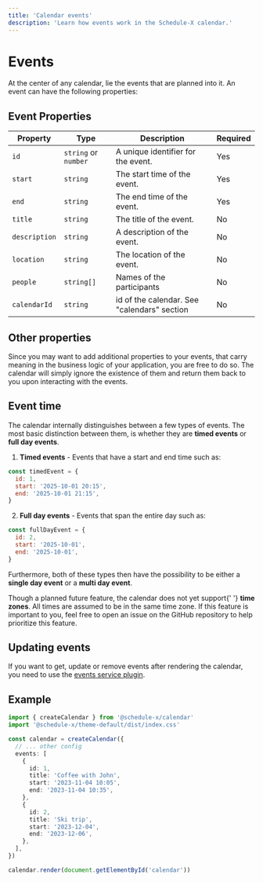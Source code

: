 ```yaml
---
title: 'Calendar events'
description: 'Learn how events work in the Schedule-X calendar.'
---
```


# Events

At the center of any calendar, lie the events that are planned into it. An
event can have the following properties:

## Event Properties

| Property      | Type                 | Description                                 | Required |
|---------------|----------------------|---------------------------------------------|----------|
| `id`          | `string` or `number` | A unique identifier for the event.          | Yes      |
| `start`       | `string`             | The start time of the event.                | Yes      |
| `end`         | `string`             | The end time of the event.                  | Yes      |
| `title`       | `string`             | The title of the event.                     | No       |
| `description` | `string`             | A description of the event.                 | No       |
| `location`    | `string`             | The location of the event.                  | No       |
| `people`      | `string[]`           | Names of the participants                   | No       |
| `calendarId`  | `string`             | id of the calendar. See "calendars" section | No       |

## Other properties

Since you may want to add additional properties to your events, that carry meaning in the business logic of your
application, you are free to do so. The calendar will simply ignore the existence of them and return them back to
you upon interacting with the events.

## Event time

The calendar internally distinguishes between a few types of events. The most basic distinction between them, is
whether they are **timed events** or **full day events**.

1. **Timed events** - Events that have a start and end time such as:

```js
const timedEvent = {
  id: 1,
  start: '2025-10-01 20:15',
  end: '2025-10-01 21:15',
}
```

2. **Full day events** - Events that span the entire day such as:

```js
const fullDayEvent = {
  id: 2,
  start: '2025-10-01',
  end: '2025-10-01',
}
```

Furthermore, both of these types then have the possibility to be either a **single day event** or a **multi day event**.


<Callout type="info">
  Though a planned future feature, the calendar does not yet support{' '}
  <b>time zones</b>. All times are assumed to be in the same time zone. If this
  feature is important to you, feel free to open an issue on the GitHub
  repository to help prioritize this feature.
</Callout>

## Updating events

If you want to get, update or remove events after rendering the calendar, you need to use the [events service plugin](/docs/calendar/plugins/events-service).

## Example

```ts
import { createCalendar } from '@schedule-x/calendar'
import '@schedule-x/theme-default/dist/index.css'

const calendar = createCalendar({
  // ... other config
  events: [
    {
      id: 1,
      title: 'Coffee with John',
      start: '2023-11-04 10:05',
      end: '2023-11-04 10:35',
    },
    {
      id: 2,
      title: 'Ski trip',
      start: '2023-12-04',
      end: '2023-12-06',
    },
  ],
})

calendar.render(document.getElementById('calendar'))
```
